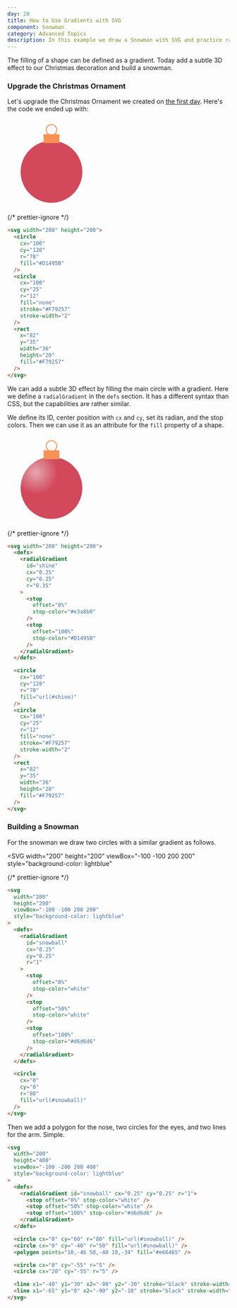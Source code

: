 ```yaml
---
day: 20
title: How to Use Gradients with SVG
component: Snowman
category: Advanced Topics
description: In this example we draw a Snowman with SVG and practice radial gradients.
---
```



The filling of a shape can be defined as a gradient. Today add a subtle 3D effect to our Christmas decoration and build a snowman.

<Prerequisite slug="basic-shapes" />

### Upgrade the Christmas Ornament

Let's upgrade the Christmas Ornament we created on [the first day](/svg/basic-shapes). Here's the code we ended up with:

<Example>

<SVG width="200" height="200">
  <Circle cx="100" cy="120" r="70" fill="#D1495B" data-element-id="circle-1" />
  <Circle
    cx="100"
    cy="25"
    r="12"
    fill="none"
    stroke="#F79257"
    stroke-width="2"
    data-element-id="circle-2"
  />
  <Rect
    x="82"
    y="35"
    width="36"
    height="20"
    fill="#F79257"
    data-element-id="rect-1"
  />
</SVG>

{/* prettier-ignore */}
```html
<svg width="200" height="200">
  <circle 
    cx="100"
    cy="120"
    r="70"
    fill="#D1495B" 
  />
  <circle
    cx="100"
    cy="25"
    r="12"
    fill="none"
    stroke="#F79257"
    stroke-width="2"
  />
  <rect
    x="82"
    y="35"
    width="36"
    height="20"
    fill="#F79257" 
  />
</svg>
```

</Example>

We can add a subtle 3D effect by filling the main circle with a gradient. Here we define a `radialGradient` in the `defs` section. It has a different syntax than CSS, but the capabilities are rather similar.

We define its ID, center position with `cx` and `cy`, set its radian, and the stop colors. Then we can use it as an attribute for the `fill` property of a shape.

<Example>

<SVG width="200" height="200">
  <defs>
    <radialGradient id="shine" cx="0.25" cy="0.25" r="0.35">
      <stop offset="0%" stop-color="#e3a8b0" />
      <stop offset="100%" stop-color="#D1495B" />
    </radialGradient>
  </defs>

  <Circle cx="100" cy="120" r="70" fill="url(#shine)" data-element-id="circle-1" />
  <Circle
    cx="100"
    cy="25"
    r="12"
    fill="none"
    stroke="#F79257"
    stroke-width="2"
    data-element-id="circle-2"
  />
  <Rect x="82" y="35" width="36" height="20" fill="#F79257" data-element-id="rect-1" />
</SVG>

{/* prettier-ignore */}
```html ins={2-18, 24 } /shine/
<svg width="200" height="200">
  <defs>
    <radialGradient 
      id="shine" 
      cx="0.25" 
      cy="0.25" 
      r="0.35"
    >
      <stop 
        offset="0%" 
        stop-color="#e3a8b0" 
      />
      <stop 
        offset="100%" 
        stop-color="#D1495B" 
      />
    </radialGradient>
  </defs>

  <circle 
    cx="100"
    cy="120"
    r="70"
    fill="url(#shine)" 
  />
  <circle
    cx="100"
    cy="25"
    r="12"
    fill="none"
    stroke="#F79257"
    stroke-width="2"
  />
  <rect 
    x="82" 
    y="35"
    width="36"
    height="20"
    fill="#F79257" 
  />
</svg>
```

</Example>

### Building a Snowman

For the snowman we draw two circles with a similar gradient as follows.

<Example>

<SVG
  width="200"
  height="200"
  viewBox="-100 -100 200 200"
  style="background-color: lightblue"
>
  <defs>
    <radialGradient id="snowball0" cx="0.25" cy="0.25" r="1">
      <stop offset="0%" stop-color="white" />
      <stop offset="50%" stop-color="white" />
      <stop offset="100%" stop-color="#d6d6d6" />
    </radialGradient>
  </defs>
  <Circle
    cx="0"
    cy="0"
    r="80"
    fill="url(#snowball0)"
    data-element-id="circle-1"
  />
</SVG>

{/* prettier-ignore */}
```html
<svg
  width="200"
  height="200"
  viewBox="-100 -100 200 200"
  style="background-color: lightblue"
>
  <defs>
    <radialGradient 
      id="snowball" 
      cx="0.25" 
      cy="0.25" 
      r="1"
    >
      <stop 
        offset="0%" 
        stop-color="white"
      />
      <stop 
        offset="50%" 
        stop-color="white" 
      />
      <stop 
        offset="100%" 
        stop-color="#d6d6d6" 
      />
    </radialGradient>
  </defs>

  <circle 
    cx="0" 
    cy="0" 
    r="80" 
    fill="url(#snowball)" 
  />
</svg>
```

</Example>

Then we add a polygon for the nose, two circles for the eyes, and two lines for the arm. Simple.

<Final>

```html
<svg
  width="200"
  height="400"
  viewBox="-100 -200 200 400"
  style="background-color: lightblue"
>
  <defs>
    <radialGradient id="snowball" cx="0.25" cy="0.25" r="1">
      <stop offset="0%" stop-color="white" />
      <stop offset="50%" stop-color="white" />
      <stop offset="100%" stop-color="#d6d6d6" />
    </radialGradient>
  </defs>

  <circle cx="0" cy="60" r="80" fill="url(#snowball)" />
  <circle cx="0" cy="-40" r="50" fill="url(#snowball)" />
  <polygon points="10,-46 50,-40 10,-34" fill="#e66465" />

  <circle cx="0" cy="-55" r="5" />
  <circle cx="20" cy="-55" r="5" />

  <line x1="-40" y1="30" x2="-90" y2="-30" stroke="black" stroke-width="5" />
  <line x1="-65" y1="0" x2="-90" y2="-10" stroke="black" stroke-width="5" />
</svg>
```

</Final>
